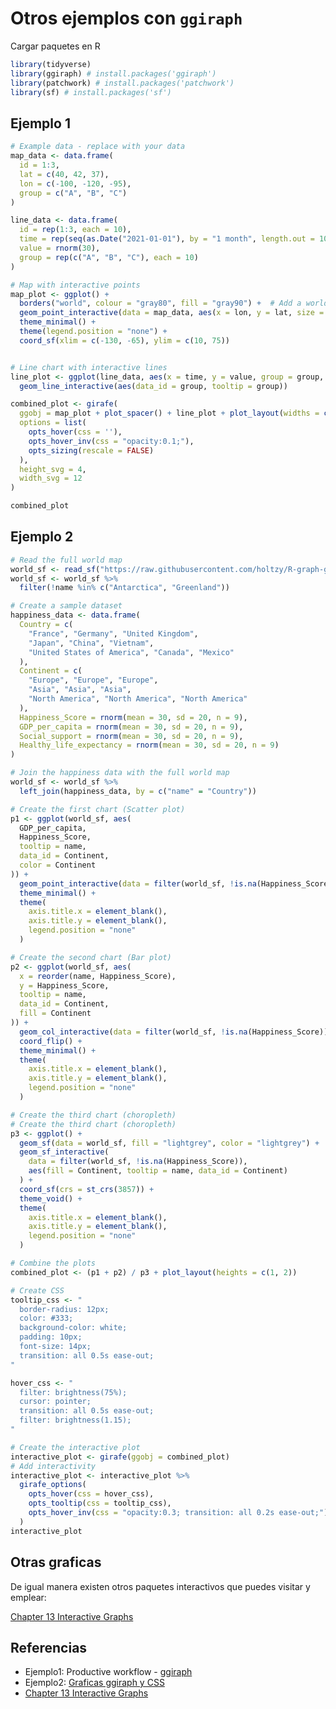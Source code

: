 # Otros ejemplos con `ggiraph`

Cargar paquetes en R

```r
library(tidyverse)
library(ggiraph) # install.packages('ggiraph')
library(patchwork) # install.packages('patchwork')
library(sf) # install.packages('sf')
```

## Ejemplo 1

```r
# Example data - replace with your data
map_data <- data.frame(
  id = 1:3,
  lat = c(40, 42, 37),
  lon = c(-100, -120, -95),
  group = c("A", "B", "C")
)

line_data <- data.frame(
  id = rep(1:3, each = 10),
  time = rep(seq(as.Date("2021-01-01"), by = "1 month", length.out = 10), 3),
  value = rnorm(30),
  group = rep(c("A", "B", "C"), each = 10)
)

# Map with interactive points
map_plot <- ggplot() +
  borders("world", colour = "gray80", fill = "gray90") +  # Add a world map background
  geom_point_interactive(data = map_data, aes(x = lon, y = lat, size = 5, color=group, tooltip = group, data_id = group)) +
  theme_minimal() +
  theme(legend.position = "none") +
  coord_sf(xlim = c(-130, -65), ylim = c(10, 75)) 


# Line chart with interactive lines
line_plot <- ggplot(line_data, aes(x = time, y = value, group = group, color=group)) +
  geom_line_interactive(aes(data_id = group, tooltip = group))

combined_plot <- girafe(
  ggobj = map_plot + plot_spacer() + line_plot + plot_layout(widths = c(0.35, 0, 0.65)),
  options = list(
    opts_hover(css = ''),
    opts_hover_inv(css = "opacity:0.1;"), 
    opts_sizing(rescale = FALSE)
  ),
  height_svg = 4,
  width_svg = 12
)
```

```r
combined_plot
```

## Ejemplo 2

```r
# Read the full world map
world_sf <- read_sf("https://raw.githubusercontent.com/holtzy/R-graph-gallery/master/DATA/world.geojson")
world_sf <- world_sf %>%
  filter(!name %in% c("Antarctica", "Greenland"))

# Create a sample dataset
happiness_data <- data.frame(
  Country = c(
    "France", "Germany", "United Kingdom",
    "Japan", "China", "Vietnam",
    "United States of America", "Canada", "Mexico"
  ),
  Continent = c(
    "Europe", "Europe", "Europe",
    "Asia", "Asia", "Asia",
    "North America", "North America", "North America"
  ),
  Happiness_Score = rnorm(mean = 30, sd = 20, n = 9),
  GDP_per_capita = rnorm(mean = 30, sd = 20, n = 9),
  Social_support = rnorm(mean = 30, sd = 20, n = 9),
  Healthy_life_expectancy = rnorm(mean = 30, sd = 20, n = 9)
)

# Join the happiness data with the full world map
world_sf <- world_sf %>%
  left_join(happiness_data, by = c("name" = "Country"))

# Create the first chart (Scatter plot)
p1 <- ggplot(world_sf, aes(
  GDP_per_capita,
  Happiness_Score,
  tooltip = name,
  data_id = Continent,
  color = Continent
)) +
  geom_point_interactive(data = filter(world_sf, !is.na(Happiness_Score)), size = 4) +
  theme_minimal() +
  theme(
    axis.title.x = element_blank(),
    axis.title.y = element_blank(),
    legend.position = "none"
  )

# Create the second chart (Bar plot)
p2 <- ggplot(world_sf, aes(
  x = reorder(name, Happiness_Score),
  y = Happiness_Score,
  tooltip = name,
  data_id = Continent,
  fill = Continent
)) +
  geom_col_interactive(data = filter(world_sf, !is.na(Happiness_Score))) +
  coord_flip() +
  theme_minimal() +
  theme(
    axis.title.x = element_blank(),
    axis.title.y = element_blank(),
    legend.position = "none"
  )

# Create the third chart (choropleth)
# Create the third chart (choropleth)
p3 <- ggplot() +
  geom_sf(data = world_sf, fill = "lightgrey", color = "lightgrey") +
  geom_sf_interactive(
    data = filter(world_sf, !is.na(Happiness_Score)),
    aes(fill = Continent, tooltip = name, data_id = Continent)
  ) +
  coord_sf(crs = st_crs(3857)) +
  theme_void() +
  theme(
    axis.title.x = element_blank(),
    axis.title.y = element_blank(),
    legend.position = "none"
  )

# Combine the plots
combined_plot <- (p1 + p2) / p3 + plot_layout(heights = c(1, 2))

# Create CSS
tooltip_css <- "
  border-radius: 12px;
  color: #333;
  background-color: white;
  padding: 10px;
  font-size: 14px;
  transition: all 0.5s ease-out;
"

hover_css <- "
  filter: brightness(75%);
  cursor: pointer;
  transition: all 0.5s ease-out;
  filter: brightness(1.15);
"

# Create the interactive plot
interactive_plot <- girafe(ggobj = combined_plot)
# Add interactivity
interactive_plot <- interactive_plot %>%
  girafe_options(
    opts_hover(css = hover_css),
    opts_tooltip(css = tooltip_css),
    opts_hover_inv(css = "opacity:0.3; transition: all 0.2s ease-out;")
  )
interactive_plot
```

::: callout-note
## Otras graficas

De igual manera existen otros paquetes interactivos que puedes visitar y emplear:

[Chapter 13 Interactive Graphs](https://rkabacoff.github.io/datavis/Interactive.html)
:::

## Referencias

-   Ejemplo1: Productive workflow - [ggiraph](https://www.productive-r-workflow.com/quarto-tricks#ggiraph)
-   Ejemplo2: [Graficas ggiraph y CSS](https://r-graph-gallery.com/scatterplot.html)
-   [Chapter 13 Interactive Graphs](https://rkabacoff.github.io/datavis/Interactive.html)
